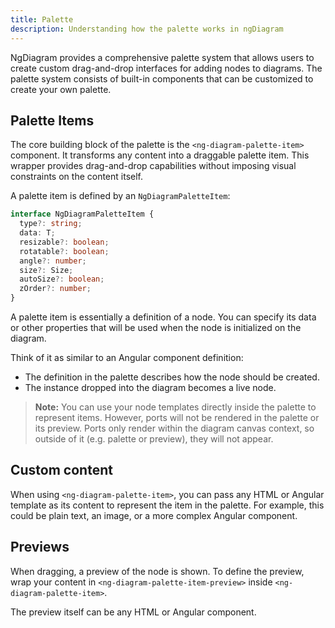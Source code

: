 ```yaml
---
title: Palette
description: Understanding how the palette works in ngDiagram
---
```



NgDiagram provides a comprehensive palette system that allows users to create custom drag-and-drop interfaces for adding nodes to diagrams.
The palette system consists of built-in components that can be customized to create your own palette.

## Palette Items

The core building block of the palette is the `<ng-diagram-palette-item>` component.
It transforms any content into a draggable palette item. This wrapper provides drag-and-drop capabilities without imposing visual constraints on the content itself.

A palette item is defined by an `NgDiagramPaletteItem`:

```typescript
interface NgDiagramPaletteItem {
  type?: string;
  data: T;
  resizable?: boolean;
  rotatable?: boolean;
  angle?: number;
  size?: Size;
  autoSize?: boolean;
  zOrder?: number;
}
```

A palette item is essentially a definition of a node. You can specify its data or other properties that will be used when the node is initialized on the diagram.

Think of it as similar to an Angular component definition:

- The definition in the palette describes how the node should be created.
- The instance dropped into the diagram becomes a live node.

> **Note:** You can use your node templates directly inside the palette to represent items.
> However, ports will not be rendered in the palette or its preview. Ports only render within the diagram canvas context, so outside of it (e.g. palette or preview), they will not appear.

## Custom content

When using `<ng-diagram-palette-item>`, you can pass any HTML or Angular template as its content to represent the item in the palette.
For example, this could be plain text, an image, or a more complex Angular component.

## Previews

When dragging, a preview of the node is shown.
To define the preview, wrap your content in `<ng-diagram-palette-item-preview>` inside `<ng-diagram-palette-item>`.

The preview itself can be any HTML or Angular component.


<Palette />

<ExampleViewer dirName="palette" />
